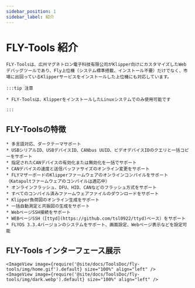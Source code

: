 ```yaml
---
sidebar_position: 1
sidebar_label: 紹介
---
```




# FLY-Tools 紹介

    FLY-Toolsは、広州マグネトロン電子科技有限公司がKlipper向けにカスタマイズしたWebデバッグツールであり、Fly上位機（システム標準搭載、インストール不要）だけでなく、市場に出回っているKlipperサービスをインストールした上位機にも対応しています。

    :::tip 注意

    * FLY-Toolsは、KlipperをインストールしたLinuxシステムでのみ使用可能です

    :::
        

## FLY-Toolsの特徴

    * 多言語対応、ダークテーマサポート
    * USBシリアルID、USBデバイスID、CANbus UUID、ビデオデバイスIDのクエリと一括コピーをサポート
    * 指定されたCANデバイスの有効化または無効化を一括でサポート
    * CANデバイスの速度と送信バッファサイズのオンライン変更をサポート
    * FLYマザーボードのKlipperファームウェアのオンラインコンパイルをサポート（Katapultファームウェアのコンパイルは適応中）
    * オンラインフラッシュ、DFU、HID、CANなどのフラッシュ方式をサポート
    * すべてのコンパイル済みファームウェアファイルのダウンロードをサポート
    * Klipper負荷図のオンライン生成をサポート
    * 一括自動測定と共振図の生成をサポート
    * WebページSSH接続をサポート
    * WEBページSSH（[ttyd](https://github.com/tsl0922/ttyd)ベース）をサポート
    * FLYOS 3.3.4バージョンのシステムをサポート、画面設定、Webページ表示などを設定可能

## FLY-Tools インターフェース展示

    <ImageView image={require('@site/docs/ToolsDoc/fly-tools/img/home.gif').default} size="100%" align="left" />
    <ImageView image={require('@site/docs/ToolsDoc/fly-tools/img/dark.webp').default} size="100%" align="left" />